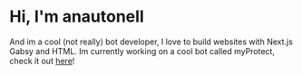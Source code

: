# Hi, I'm anautonell

And im a cool (not really) bot developer, I love to build websites with Next.js Gabsy and HTML. Im currently working on a cool bot called myProtect, check it out [here](https://myprotect.xyz)!
